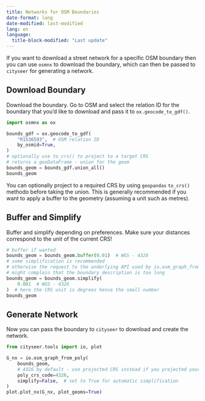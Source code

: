 ```yaml
---
title: Networks for OSM Boundaries
date-format: long
date-modified: last-modified
lang: en
language:
  title-block-modified: "Last update"
---
```


If you want to download a street network for a specific OSM boundary then you can use `osmnx` to download the boundary, which can then be passed to `cityseer` for generating a network.

## Download Boundary

Download the boundary. Go to OSM and select the relation ID for the boundary that you'd like to download and pass it to `ox.geocode_to_gdf()`.

```python
import osmnx as ox

bounds_gdf = ox.geocode_to_gdf(
    "R1536593",  # OSM relation ID
    by_osmid=True,
)
# optionally use to_crs() to project to a target CRS
# returns a geoDataFrame - union for the geom
bounds_geom = bounds_gdf.union_all()
bounds_geom
```

:::{.callout-tip}
You can optionally project to a required CRS by using `geopandas` `to_crs()` methodo before taking the union. This is generally recommended if you want to apply a buffer to the geometry (assuming a unit such as metres).
:::

## Buffer and Simplify

Buffer and simplify depending on preferences. Make sure your distances correspond to the unit of the current CRS!

```python
# buffer if wanted
bounds_geom = bounds_geom.buffer(0.01)  # WGS - 4326
# some simplification is recommended
# otherwise the request to the underlying API used by io.osm_graph_from_poly()
# might complain that the boundary description is too long
bounds_geom = bounds_geom.simplify(
    0.001  # WGS - 4326
)  # here the CRS unit is degrees hence the small number
bounds_geom
```

## Generate Network

Now you can pass the boundary to `cityseer` to download and create the network.

```python
from cityseer.tools import io, plot

G_nx = io.osm_graph_from_poly(
    bounds_geom,
    # 4326 by default - use projected CRS instead if you projected your GDF
    poly_crs_code=4326,
    simplify=False,  # set to True for automatic simplification
)
plot.plot_nx(G_nx, plot_geoms=True)
```

